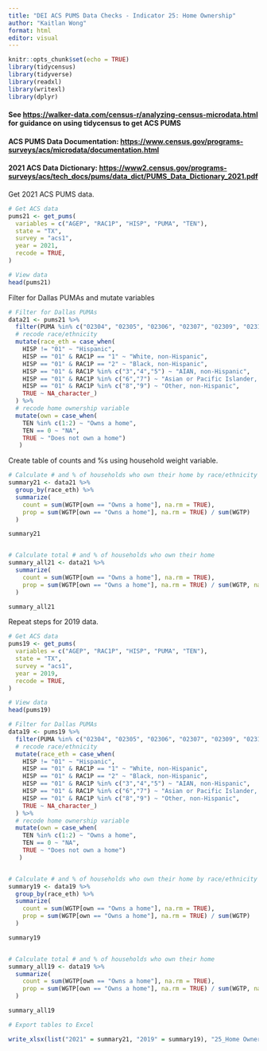 ---
title: "DEI ACS PUMS Data Checks - Indicator 25: Home Ownership"
author: "Kaitlan Wong"
format: html
editor: visual
---

```{r setup, include=FALSE}
knitr::opts_chunk$set(echo = TRUE)
library(tidycensus) 
library(tidyverse) 
library(readxl) 
library(writexl) 
library(dplyr)
```

#### See <https://walker-data.com/census-r/analyzing-census-microdata.html> for guidance on using tidycensus to get ACS PUMS

#### ACS PUMS Data Documentation: <https://www.census.gov/programs-surveys/acs/microdata/documentation.html>

#### 2021 ACS Data Dictionary: <https://www2.census.gov/programs-surveys/acs/tech_docs/pums/data_dict/PUMS_Data_Dictionary_2021.pdf>

Get 2021 ACS PUMS data.

```{r}
# Get ACS data
pums21 <- get_pums(
  variables = c("AGEP", "RAC1P", "HISP", "PUMA", "TEN"),
  state = "TX",
  survey = "acs1",
  year = 2021,
  recode = TRUE,
)

# View data
head(pums21)
```

Filter for Dallas PUMAs and mutate variables

```{r}
# Filter for Dallas PUMAs
data21 <- pums21 %>%
  filter(PUMA %in% c("02304", "02305", "02306", "02307", "02309", "02310", "02311", "02312", "02313", "02314", "02315", "02316", "02319", "01901", "02001")) %>%
  # recode race/ethnicity
  mutate(race_eth = case_when(
    HISP != "01" ~ "Hispanic",
    HISP == "01" & RAC1P == "1" ~ "White, non-Hispanic",
    HISP == "01" & RAC1P == "2" ~ "Black, non-Hispanic",
    HISP == "01" & RAC1P %in% c("3","4","5") ~ "AIAN, non-Hispanic",
    HISP == "01" & RAC1P %in% c("6","7") ~ "Asian or Pacific Islander, non-Hispanic",
    HISP == "01" & RAC1P %in% c("8","9") ~ "Other, non-Hispanic",
    TRUE ~ NA_character_)
  ) %>%
  # recode home ownership variable
  mutate(own = case_when(
    TEN %in% c(1:2) ~ "Owns a home",
    TEN == 0 ~ "NA",
    TRUE ~ "Does not own a home")
   )
```

Create table of counts and %s using household weight variable.

```{r}
# Calculate # and % of households who own their home by race/ethnicity of householder
summary21 <- data21 %>%
  group_by(race_eth) %>%
  summarize(
    count = sum(WGTP[own == "Owns a home"], na.rm = TRUE),
    prop = sum(WGTP[own == "Owns a home"], na.rm = TRUE) / sum(WGTP)
  )

summary21


# Calculate total # and % of households who own their home
summary_all21 <- data21 %>%
  summarize(
    count = sum(WGTP[own == "Owns a home"], na.rm = TRUE),
    prop = sum(WGTP[own == "Owns a home"], na.rm = TRUE) / sum(WGTP, na.rm = TRUE)
  )

summary_all21
```

Repeat steps for 2019 data.

```{r}
# Get ACS data
pums19 <- get_pums(
  variables = c("AGEP", "RAC1P", "HISP", "PUMA", "TEN"),
  state = "TX",
  survey = "acs1",
  year = 2019,
  recode = TRUE,
)

# View data
head(pums19)
```

```{r}
# Filter for Dallas PUMAs
data19 <- pums19 %>%
  filter(PUMA %in% c("02304", "02305", "02306", "02307", "02309", "02310", "02311", "02312", "02313", "02314", "02315", "02316", "02319", "01901", "02001")) %>%
  # recode race/ethnicity
  mutate(race_eth = case_when(
    HISP != "01" ~ "Hispanic",
    HISP == "01" & RAC1P == "1" ~ "White, non-Hispanic",
    HISP == "01" & RAC1P == "2" ~ "Black, non-Hispanic",
    HISP == "01" & RAC1P %in% c("3","4","5") ~ "AIAN, non-Hispanic",
    HISP == "01" & RAC1P %in% c("6","7") ~ "Asian or Pacific Islander, non-Hispanic",
    HISP == "01" & RAC1P %in% c("8","9") ~ "Other, non-Hispanic",
    TRUE ~ NA_character_)
  ) %>%
  # recode home ownership variable
  mutate(own = case_when(
    TEN %in% c(1:2) ~ "Owns a home",
    TEN == 0 ~ "NA",
    TRUE ~ "Does not own a home")
   )


# Calculate # and % of households who own their home by race/ethnicity of householder
summary19 <- data19 %>%
  group_by(race_eth) %>%
  summarize(
    count = sum(WGTP[own == "Owns a home"], na.rm = TRUE),
    prop = sum(WGTP[own == "Owns a home"], na.rm = TRUE) / sum(WGTP)
  )

summary19


# Calculate total # and % of households who own their home
summary_all19 <- data19 %>%
  summarize(
    count = sum(WGTP[own == "Owns a home"], na.rm = TRUE),
    prop = sum(WGTP[own == "Owns a home"], na.rm = TRUE) / sum(WGTP, na.rm = TRUE)
  )

summary_all19
```

```{r}
# Export tables to Excel

write_xlsx(list("2021" = summary21, "2019" = summary19), "25_Home Ownership.xlsx")
```
